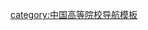 {{Navbox
|name = 地方与中央企业共建制高等院校
|title = <span style="color:#ffffff;">中华人民共和国地方与中央企业共建制（含中央企业直属）高等院校</span>
|style = text-align: left;
|titlestyle = background: #004B97; color: white;
|groupstyle = color: #ffffff; background-color: #004B97; text-align: center;
|state = collapsed
| bodyclass = hlist
|above =

|group1 =[[中国核工业集团|<span style="color:#ffffff;">中国核工业集团</span>]]
|list1 =
{{Navbox|child
|group1 = 湖南省
|list1 = [[南华大学 (湖南)|南华大学]]
|group2 = 江西省
|list2 = [[东华理工大学]]
}}

|group2 = [[中国船舶集团|<span style="color:#ffffff;">中国船舶集团</span>]]
|list2 =
{{Navbox|child
|group1 = 江苏省
|list1 = [[江苏科技大学]]
}}

|group3=[[中国电子科技集团|<span style="color:#ffffff;">中国电子科技集团</span>]]
|list3=
{{Navbox|child
|group1 = 四川省
|list1 = [[电子科技大学]]<sup>{{线路名|#F79F1F<!--双一流A-->}}{{线路名|#D22630<!--985-->}}{{线路名|#0092BC<!--211-->}}{{线路名|#97D700<!--国重-->}}</sup>
|group2 = 陕西省
|list2 = [[西安电子科技大学]]<sup>{{线路名|#00D2D3<!--一流学科-->}}{{线路名|#0092BC<!--211-->}}{{线路名|#97D700<!--国重-->}}</sup>
}}

|group4 = [[中国石油天然气集团|<span style="color:#ffffff;">中国石油天然气集团</span>]]<br />[[中国石油化工集团|<span style="color:#ffffff;">中国石油化工集团</span>]]<br />[[中国海洋石油|<span style="color:#ffffff;">中国海洋石油集团</span>]]
|list4 =
{{Navbox|child
|group1 = 北京市
|list1 = 
* [[中国石油大学（北京）]]<sup>{{线路名|#00D2D3<!--一流学科-->}}{{线路名|#0092BC<!--211-->}}{{线路名|#97D700<!--国重-->}}</sup>
* [[北京石油化工学院]]
|group2 = 山东省
|list2 = [[中国石油大学（华东）]]<sup>{{线路名|#00D2D3<!--一流学科-->}}{{线路名|#0092BC<!--211-->}}{{线路名|#97D700<!--国重-->}}</sup>
|group3 = 黑龙江省
|list3 = [[东北石油大学]]<sup>{{线路名|#97D700<!--国重-->}}</sup>
|group4 = 四川省
|list4 = [[西南石油大学]]<sup>{{线路名|#00D2D3<!--一流学科-->}}</sup>
|group5 = 陕西省
|list5 = [[西安石油大学]]
|group6 = 辽宁省
|list6 = [[辽宁石油化工大学]]
|group7 = 湖北省
|list7 = [[长江大学]]<sup>{{线路名|#F4DA40<!--中西部-->}}</sup>
|group8 = 重庆市
|list8 = [[重庆科技学院]]
|group9 = 江苏省
|list9 = [[常州大学]]
|group10 = 广东省
|list10 = [[广东石油化工学院]]
|group11 = 河北省
|list11=  [[渤海石油职业学院]]<sup>专（直）
|group12 = 天津市
|list12=  [[天津石油职业技术学院]]<sup>专（直）</sup>
}}

|group5 = [[国家石油天然气管网集团|<span style="color:#ffffff;">国家石油天然气管网集团</span>]]
|list5 = [[河北石油职业技术学院]]（中国石油管道学院）<sup>专（直）</sup>

|group6 = [[中国远洋海运集团|<span style="color:#ffffff;">中国远洋海运集团</span>]]
|list6 = [[青岛远洋船员职业学院]]<sup>专（直）</sup>

|group7 = [[中国宝武钢铁集团|<span style="color:#ffffff;">中国宝武钢铁集团</span>]]
|list7=
{{Navbox|child
|group1 = 湖北省
|list1 = [[武汉科技大学]]
}}
* [[武汉工程职业技术学院]]<sup>专（直）</sup>

|group10 = [[中国物流集团|<span style="color:#ffffff;">中国物流集团</span>]][[中国包装|<span style="color:#ffffff;">中包公司</span>]]
|list10 =
{{Navbox|child
|group1 = 湖南省
|list1 = [[湖南工业大学]]
}}

|group21 = [[中国邮政|<span style="color:#ffffff;">中国邮政集团</span>]]
|list21= [[石家庄邮电职业技术学院]]<sup>专（直）</sup>

|group22 = [[中国国家铁路集团|<span style="color:#ffffff;">中国国家铁路集团</span>]]
|list22=
{{Navbox|child
|group1 = 江西省
|list1 = [[华东交通大学]]
}}
{{Navbox|child
|group2 = 甘肃省
|list2 = [[兰州交通大学]]<sup>{{线路名|#F4DA40<!--中西部-->}}</sup>
}}

|group23 = [[北大荒农垦集团|<span style="color:#ffffff;">北大荒农垦集团</span>]]
|list23=
* [[黑龙江八一农垦大学]]<sup>{{线路名|#F4DA40<!--中西部-->}}（直）</sup>
* [[黑龙江农垦职业学院]]<sup>专（直）</sup>

|belowstyle = text-align: left;
|below = 注：以上公办高等院校的共建单位均为[[中央企业]]或中央企业全资子企业，或者中央企业直属（直接举办）的公办高等院校，其主管部门为[[国务院国有资产监督管理委员会]]或[[中华人民共和国财政部]]。<br>{{线路名|#F79F1F<!--双一流A-->}}：[[第一轮世界一流大学和一流学科建设高校及建设学科名单|第一轮一流大学建设高校（A类）]]；{{线路名|#AEB3BE<!--双一流B-->}}：[[第一轮世界一流大学和一流学科建设高校及建设学科名单|第一轮一流大学建设高校（B类）]]；{{线路名|#00D2D3<!--一流学科-->}}：[[第一轮世界一流大学和一流学科建设高校及建设学科名单|第一轮一流学科建设高校]]；<br>{{线路名|#D22630<!--985-->}}：<s>[[985工程|985工程院校]]</s>；{{线路名|#0092BC<!--211-->}}：<s>[[211工程|211工程院校]]</s>；{{线路名|#97D700<!--国重-->}}：<s>[[全国重点大学|全国重点大学]]</s>；{{线路名|#F4DA40<!--中西部-->}}：<s>[[中西部高校基础能力建设工程|中西部高校基础能力建设工程院校]]</s>。<br><sup>专</sup>：办学层次为[[專科學校|专科]]的高校；<sup>（直）</sup>：中央企业直属或直接举办的高等学校。
}}<noinclude>
[[category:中国高等院校导航模板]]
</noinclude>